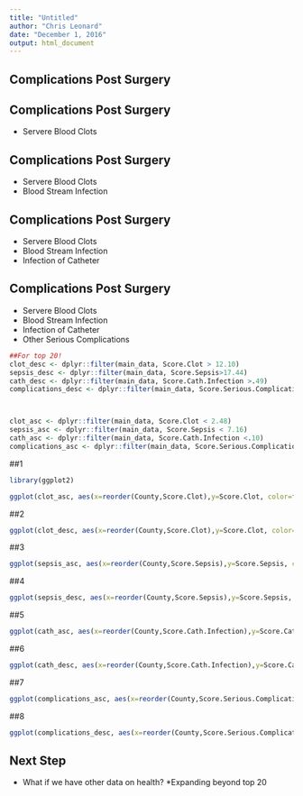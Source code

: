 ---
title: "Untitled"
author: "Chris Leonard"
date: "December 1, 2016"
output: html_document
---

## Complications Post Surgery

## Complications Post Surgery
- Servere Blood Clots


## Complications Post Surgery
- Servere Blood Clots
- Blood Stream Infection


## Complications Post Surgery
- Servere Blood Clots
- Blood Stream Infection
- Infection of Catheter


## Complications Post Surgery
- Servere Blood Clots
- Blood Stream Infection
- Infection of Catheter
- Other Serious Complications


```{r, echo=FALSE} 
##For top 20!
clot_desc <- dplyr::filter(main_data, Score.Clot > 12.10)
sepsis_desc <- dplyr::filter(main_data, Score.Sepsis>17.44)
cath_desc <- dplyr::filter(main_data, Score.Cath.Infection >.49)
complications_desc <- dplyr::filter(main_data, Score.Serious.Complication > 1.52)



clot_asc <- dplyr::filter(main_data, Score.Clot < 2.48)
sepsis_asc <- dplyr::filter(main_data, Score.Sepsis < 7.16)
cath_asc <- dplyr::filter(main_data, Score.Cath.Infection <.10)
complications_asc <- dplyr::filter(main_data, Score.Serious.Complication < .64)
```

##1

```{r,echo=FALSE}
library(ggplot2)

ggplot(clot_asc, aes(x=reorder(County,Score.Clot),y=Score.Clot, color=factor(State)))+geom_point() + theme(axis.text.x = element_text(angle = 60, hjust = 1)) + ggtitle("Counties With Lowest Blood Clot Probability") + xlab("Top Counties") + ylab("Patient Probability of Clot")
```

##2

```{r,echo=FALSE}
ggplot(clot_desc, aes(x=reorder(County,Score.Clot),y=Score.Clot, color=factor(State)))+geom_point() + theme(axis.text.x = element_text(angle = 60, hjust = 1)) + ggtitle("Counties With Highest Blood Clot Probability") + xlab("Top Counties") + ylab("Patient Probability of Clot")
```

##3

```{r,echo=FALSE}
ggplot(sepsis_asc, aes(x=reorder(County,Score.Sepsis),y=Score.Sepsis, color=factor(State)))+geom_point() + theme(axis.text.x = element_text(angle = 60, hjust = 1)) + ggtitle("Counties With Lowest Sepsis Probability") + xlab("Top Counties") + ylab("Patient Probability of Bacterial Sepsis")
```

##4

```{r,echo=FALSE}
ggplot(sepsis_desc, aes(x=reorder(County,Score.Sepsis),y=Score.Sepsis, color=factor(State)))+geom_point() + theme(axis.text.x = element_text(angle = 60, hjust = 1)) + ggtitle("Counties With Highest Sepsis Probability") + xlab("Top Counties") + ylab("Patient Probability of Bacterial Sepsis")
```

##5

```{r, echo=FALSE}
ggplot(cath_asc, aes(x=reorder(County,Score.Cath.Infection),y=Score.Cath.Infection, color=factor(State)))+geom_point() + theme(axis.text.x = element_text(angle = 60, hjust = 1)) + ggtitle("Counties With Lowest Catheder Infection Probability") + xlab("Top Counties") + ylab("Patient Probability of Infection By Catheder")
```

##6

```{r,echo=FALSE}
ggplot(cath_desc, aes(x=reorder(County,Score.Cath.Infection),y=Score.Cath.Infection, color=factor(State)))+geom_point() + theme(axis.text.x = element_text(angle = 60, hjust = 1)) + ggtitle("Counties With Highest Catheder Infection Probability") + xlab("Top Counties") + ylab("Patient Probability of Infection By Catheder")
```

##7

```{r,echo=FALSE}
ggplot(complications_asc, aes(x=reorder(County,Score.Serious.Complication),y=Score.Serious.Complication, color=factor(State)))+geom_point() + theme(axis.text.x = element_text(angle = 60, hjust = 1)) + ggtitle("Counties With Lowest Severe Complications in Surgery") + xlab("Top Counties") + ylab("Patient Probability of Complications in Surgery")
```

##8

```{r,echo=FALSE}
ggplot(complications_desc, aes(x=reorder(County,Score.Serious.Complication),y=Score.Serious.Complication, color=factor(State)))+geom_point() + theme(axis.text.x = element_text(angle = 60, hjust = 1)) + ggtitle("Counties With Highest Severe Complications in Surgery") + xlab("Top Counties") + ylab("Patient Probability of Complications in Surgery")
```

## Next Step
- What if we have other data on health?
  *Expanding beyond top 20
